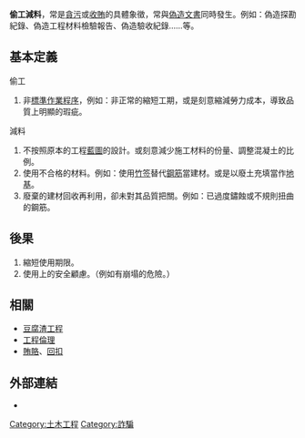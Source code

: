 {{article issues
|
{{Expand|time=2010-11-01T11:22:19+00:00}}
{{Expert|1=法律|time=2010-11-01T11:22:19+00:00}}
{{Unreferenced|time=2010-11-01T11:22:19+00:00}}
}}
'''偷工減料'''，常是[[貪污|貪污]]或[[收賄|收賄]]的具體象徵，常與[[偽造文書|偽造文書]]同時發生。例如：偽造探勘紀錄、偽造工程材料檢驗報告、偽造驗收紀錄……等。

==基本定義==
;偷工
# 非[[標準作業程序|標準作業程序]]，例如：非正常的縮短工期，或是刻意縮減勞力成本，導致品質上明顯的瑕疵。

;減料
# 不按照原本的工程[[藍圖|藍圖]]的設計。或刻意減少施工材料的份量、調整混凝土的比例。
# 使用不合格的材料。例如：使用[[竹签|竹签]]替代[[鋼筋|鋼筋]]當建材。或是以廢土充填當作[[地基|地基]]。
# 廢棄的建材回收再利用，卻未對其品質把關。例如：已過度鏽蝕或不規則扭曲的鋼筋。

==後果==
# 縮短使用期限。
# 使用上的安全顧慮。（例如有崩塌的危險。）

==相關==
* [[豆腐渣工程|豆腐渣工程]]
* [[工程倫理|工程倫理]]
* [[賄賂|賄賂]]、[[回扣|回扣]]

==外部連結==
* {{googleBooks|"偷工減料"}}

[[Category:土木工程|Category:土木工程]]
[[Category:詐騙|Category:詐騙]]